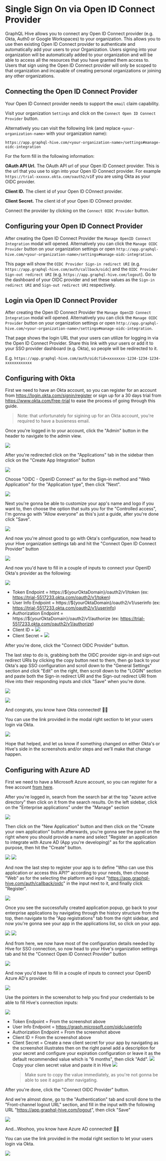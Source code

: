 
# Single Sign On via Open ID Connect Provider

GraphQL Hive allows you to connect any Open ID Connect provider (e.g. Okta, Auth0 or Google
Workspaces) to your organization. This allows you to use then existing Open ID Connect provider to
authenticate and automatically add your users to your Organization. Users signing into your
organization will be automatically added to your organization and will be able to access all the
resources that you have granted them access to. Users that sign using the Open ID Connect provider
will only be scoped to that organization and incapable of creating personal organizations or joining
any other organizations.

## Connecting the Open ID Connect Provider

<Callout>Your Open ID Connect provider needs to support the `email` claim capability.</Callout>

Visit your organization `Settings` and click on the `Connect Open ID Connect Provider` button.

Alternatively you can visit the following link (and replace `<your-organization-name>` with your
organization name):

`https://app.graphql-hive.com/<your-organization-name>/settings#manage-oidc-integration`

For the form fill in the following information:

**OAuth API Url.** The OAuth API url of your Open ID Connect provider. This is the url that you use
to sign into your Open ID Connect provider. For example `https://trial-xxxxxx.okta.com/oauth2/v1`if
you are using Okta as your OIDC provider.

**Client ID.** The client id of your Open ID COnnect provider.

**Client Secret.** The client id of your Open ID COnnect provider.

Connect the provider by clicking on the `Connect OIDC Provider` button.

## Configuring your Open ID Connect Provider

After creating the Open ID Connect Provider the `Manage OpenID Connect Integration` modal will
opened. Alternatively you can click the `Manage OIDC Provider` button on your organization settings
or open `http://app.graphql-hive.com/<your-organization-name>/settings#manage-oidc-integration`.

This page will show the `OIDC Provider Sign-in redirect URI` (e.g.
`https://app.graphql-hive.com/auth/callback/oidc`) and the `OIDC Provider Sign-out redirect URI`
(e.g. `https://app.graphql-hive.com/logout`). Go to the dashboard of your OIDC provider and set
these values as the `Sign-in redirect URI` and `Sign-out redirect URI` respectively.

## Login via Open ID Connect Provider

After creating the Open ID Connect Provider the `Manage OpenID Connect Integration` modal will
opened. Alternatively you can click the `Manage OIDC Provider` button on your organization settings
or open `http://app.graphql-hive.com/<your-organization-name>/settings#manage-oidc-integration`.

That page shows the login URL that your users can utilize for logging in via the Open ID Connect
Provider. Share this link with your users or add it to your SSO provider dashboard (e.g. Okta), so
people will be redirected to it.

E.g. `https://app.graphql-hive.com/auth/oidc?id=xxxxxxxx-1234-1234-1234-xxxxxxxxxxxx`

## Configuring with Okta

First we need to have an Okta account, so you can register for an account from
https://login.okta.com/signin/register or sign up for a 30 days trial from
https://www.okta.com/free-trial to ease the process of going through this guide.

> Note: that unfortunately for sigining up for an Okta account, you're required to have a busieness
> email.

Once you're logged in to your account, click the "Admin" button in the header to navigate to the
admin view.

![](/docs/pages/features/sso-oidc-provider/okta-admin-button.png)

After you're redirected click on the "Applications" tab in the sidebar then click on the "Create App
Integration" button

![](/docs/pages/features/sso-oidc-provider/okta-create-app-integration.png)

Choose "OIDC - OpenID Connect" as for the Sign-in method and "Web Application" for the "Application
type", then click "Next".

![](/docs/pages/features/sso-oidc-provider/create-new-app-integration-options.png)

Next you're gonna be able to customize your app's name and logo if you want to, then choose the
option that suits you for the "Controlled access", I'm gonna go with "Allow everyone" as this's just
a guide, after you're done click "Save".

![](/docs/pages/features/sso-oidc-provider/controlled-access-of-okta-app.png)

And now you're almost good to go with Okta's configuration, now head to your Hive organization
settings tab and hit the "Connect Open ID Connect Provider" button

![](/docs/pages/features/sso-oidc-provider/hive-connect-openid-provider.png)

And now you'd have to fill in a couple of inputs to connect your OpenID Okta's provider as the
following:

![](/docs/pages/features/sso-oidc-provider/hive-connect-openid-provider-modal.png)

- Token Endpoint = https://${yourOktaDomain}/oauth2/v1/token (ex:
  https://trial-5517233.okta.com/oauth2/v1/token)
- User Info Endpoint = https://${yourOktaDomain}/oauth2/v1/userinfo (ex:
  https://trial-5517233.okta.com/oauth2/v1/userinfo)
- Authorization Endpoint = https://${yourOktaDomain}/oauth2/v1/authorize (ex:
  https://trial-5517233.okta.com/oauth2/v1/authorize)
- Client ID = ![](/docs/pages/features/sso-oidc-provider/okta-app-config-client-id.png)
- Client Secret = ![](/docs/pages/features/sso-oidc-provider/okta-app-config-client-secret.png)

After you're done, click the "Connect OIDC Provider" button.

The last step to do is, grabbing both the OIDC provider sign-in and sign-out redirect URIs by
clicking the copy button next to them, then go back to your Okta's app SSO configuration and scroll
down to the "General Settings" section and click "Edit" on the right, then scroll down to the
"LOGIN" section and paste both the Sign-in redirect URI and the Sign-out redirect URI from Hive into
their responding inputs and click "Save" when you're done.

![](/docs/pages/features/sso-oidc-provider/hive-manage-openid-connect-modal.png)

![](/docs/pages/features/sso-oidc-provider/okta-app-general-settings-section.png)

And congrats, you know have Okta connected! 🥳🎉

You can use the link provided in the modal right section to let your users login via Okta.

![](/docs/pages/features/sso-oidc-provider/hive-manage-openid-okta-login-url.png)

Hope that helped, and let us know if something changed on either Okta's or Hive's side in the
screenshots and/or steps and we'll make that change happen.

## Configuring with Azure AD

First we need to have a Microsoft Azure account, so you can register for a free account
[from here](https://signup.live.com/signup?ru=https://login.live.com/oauth20_authorize.srf%3flc%3d1033%26response_type%3dcode%26client_id%3d51483342-085c-4d86-bf88-cf50c7252078%26scope%3dopenid%2bprofile%2bemail%2boffline_access%26response_mode%3dform_post%26redirect_uri%3dhttps%253a%252f%252flogin.microsoftonline.com%252fcommon%252ffederation%252foauth2msa%26state%3drQQIARAAjdM5jONkFAfw8RzZndUsrFYIUaZYIcTKyRdfcUaaIokzthPbuZzDEZLlK7bj-MhnO44tUdDRMUKCYmkQ5dAgKoSEhCgHiikREjQ0CAlpodqCguxI9Fu817z3737_B_epCoZVahXw7hFWAedPDILQCUDjKK7rACUaRg3VibqJNuqEReKGbi5xo1siQY3AAXz84NEHv_4Qv3_xG_tZVuazHz8_eYacqmt3a1WM0L9G3naSJIrPq9UohIm2rmhFCu9O1di1AzeouoFp7arfIMgtgvyBINeHMYXToIHjZB0HgK5RGIFVpJXjSMwwV7BhIhaTQhwDsGA6pCCvV6JsJOLKwMRC3En7WfiTmriSPEVu4tKMTxZyy1NcACR5Ugiyh4mMnUiyXezzQGImuMQsnF8OX-8308TBXq4QuoX1z-HpMoS-GoVx8uzo4-N-ZAW82Q6DwDKSyss3K0hcQ0vcMBjAMLJg4lrxxTiKfIO0R6IRQEvLJS-Y9QYtQe9R8VRwzHHTn6gc3qo324oqrerjzRT40YJPJ6Y206eX_iU2hMqGRcfbbYtiAanlrsin9a7ryd2GnwJGCAa2ulA5hzSKSGXHW6E_4aTWWHO4YC61mqO8Qc061JiRJ9FKonlDsnmnsUxG6Wa-tXFqlwmCSpJU5lHyLDQ5h-pHsJ2RWm8Q0cqGYLLGDnWESHJi2Z4IFmuiM5LbxVzPy4IltHf9oXm5bOdUrrFjtKeBvJn2N7W401XdVUY6rIEp63myTC9HcMeKtbCf2ZTRnVM5p-TeQO8TXIOUR3Sjq8tCL9skcJNxepvDia4yZQY5dOa9og2HaGc333IK7fVcgqcDbDiGfNRNyZ4s8HbW0I2h5XPepuNiuooKuYay2Ei0ObRojfJ1NwAh055KBI5hS77gF5LTHNR2qNXiQlCvrZaRx3iG0FRVcStYK5zWgo7UidgBK9eLnjQbqepgzRq6kM2JiLI1MK1l_KUUJSmL1SG-mCySLX999OR_274WaLbl70XsZe95Z3vUYRZXAiupfn30MIS2FrjFnZX45kh4lVg1jS2ouv4eVhwGd9HyXlngmmXL19x1OYLh0l1bt8fIn8dn90uP3nwLKR-88wY4eXGMfHGy76X579PJp9Wy-OXZe-bVJ_TBzUl1G1YNmGGpW0AGWn3QrjcUusXoYjYw_fUKCE93zeVm0VrR4QV5XrsqIVel0k3plGdUqSMTdex5Cfnw3sG3p6_Y6q_OkO8fHrx47aOff__p79vv_uL-Aw2%26estsfed%3d1%26lw%3d1%26fl%3deasi2%26cobrandid%3ded5d1924-9524-4e70-8f68-5ee5e35afbef%26fci%3dc44b4083-3bb0-49c1-b47d-974e53cbdf3c%26mkt%3dEN-US%26uaid%3d73c2dd813d7d47de9b77204977cba005%26contextid%3d1AFC822B65202937%26mssupv%3d1&mkt=EN-US&uiflavor=web&lw=1&fl=easi2&cobrandid=ed5d1924-9524-4e70-8f68-5ee5e35afbef&client_id=51483342-085c-4d86-bf88-cf50c7252078&uaid=73c2dd813d7d47de9b77204977cba005&suc=c44b4083-3bb0-49c1-b47d-974e53cbdf3c).

After you're logged in, search from the search bar at the top "azure active directory" then click on
it from the search results. On the left sidebar, click on the "Enterprise applications" under the
"Manage" section

![](/docs/pages/features/sso-oidc-provider/azure-ad-enterprise-applications.png)

Then click on the "New Application" button and then click on the "Create your own application"
button afterwards, you're gonna see the panel on the right where you should provide a name and
select "Register an application to integrate with Azure AD (App you're developing)" as for the
application purpose, then hit the "Create" button.

![](/docs/pages/features/sso-oidc-provider/azure-ad-new-application-button.png)
![](/docs/pages/features/sso-oidc-provider/azure-ad-create-application-panel.png)

And now the last step to register your app is to define "Who can use this application or access this
API?" according to your needs, then choose "Web" as for the selecting the platform and input
"https://app.graphql-hive.com/auth/callback/oidc" in the input next to it, and finally click
"Register".

![](/docs/pages/features/sso-oidc-provider/azure-ad-register-application.png)

Once you see the successfully created application popup, go back to your enterprise applications by
navigating through the history structure from the top, then navigate to the "App registrations" tab
from the right sidebar, and now you're gonna see your app in the applications list, so click on your
app.

![](/docs/pages/features/sso-oidc-provider/azure-ad-go-back-after-app-registeration.png)
![](/docs/pages/features/sso-oidc-provider/azure-ad-after-going-back-choose-tab-in-sidebar.png)

And from here, we now have most of the configuration details needed by Hive for SSO connection, so
now head to your Hive's organization settings tab and hit the "Connect Open ID Connect Provider"
button

![](/docs/pages/features/sso-oidc-provider/hive-connect-openid-provider.png)

And now you'd have to fill in a couple of inputs to connect your OpenID Azure AD's provider.

![](/docs/pages/features/sso-oidc-provider/hive-connect-openid-provider-modal.png)

Use the pointers in the screenshot to help you find your credentials to be able to fill Hive's
connection inputs:

![](/docs/pages/features/sso-oidc-provider/azure-ad-app-creds.png)

- Token Endpoint = From the screenshot above
- User Info Endpoint = https://graph.microsoft.com/oidc/userinfo
- Authorization Endpoint = From the screenshot above
- Client ID = From the screenshot above
- Client Secret = Create a new client secret for your app by navigating as the screenshot
  illustrates then on the right panel add a description for your secret and configure your
  expiration configuration or leave it as the default recommended value which is "6 months", then
  click "Add". ![](/docs/pages/features/sso-oidc-provider/azure-ad-app-new-client-secret.png) Copy
  your clien secret value and paste it in Hive
  ![](/docs/pages/features/sso-oidc-provider/azure-ad-client-secret-value.png)
  > Make sure to copy the value immediately, as you're not gonna be able to see it again after
  > navigating.

After you're done, click the "Connect OIDC Provider" button.

And we're almost done, go to the "Authentication" tab and scroll done to the "Front-channel logout
URL" section, and fill in the input with the following URL "https://app.graphql-hive.com/logout",
then click "Save"

![](/docs/pages/features/sso-oidc-provider/azure-ad-configure-logout-url.png)

And...Woohoo, you know have Azure AD connected! 🥳🎊

You can use the link provided in the modal right section to let your users login via Okta.

![](/docs/pages/features/sso-oidc-provider/hive-manage-openid-connect-modal.png)
